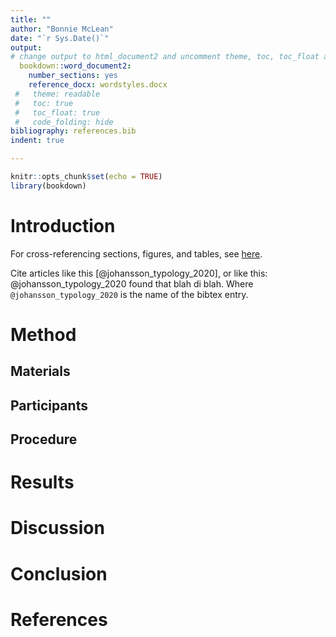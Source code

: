 ---
title: ""
author: "Bonnie McLean"
date: "`r Sys.Date()`"
output: 
# change output to html_document2 and uncomment theme, toc, toc_float and code_folding to output to an interactive html document, while commenting out reference_docx
  bookdown::word_document2:
    number_sections: yes
    reference_docx: wordstyles.docx
 #   theme: readable
 #   toc: true
 #   toc_float: true
 #   code_folding: hide
bibliography: references.bib
indent: true

---

```{r setup, include=FALSE}
knitr::opts_chunk$set(echo = TRUE)
library(bookdown)

```

# Introduction

For cross-referencing sections, figures, and tables, see [here](https://bookdown.org/yihui/rmarkdown/bookdown-markdown.html#cross-referencing).

Cite articles like this [@johansson_typology_2020], or like this: @johansson_typology_2020 found that blah di blah. Where `@johansson_typology_2020` is the name of the bibtex entry.

# Method

## Materials


## Participants


## Procedure

# Results

# Discussion

# Conclusion

# References
